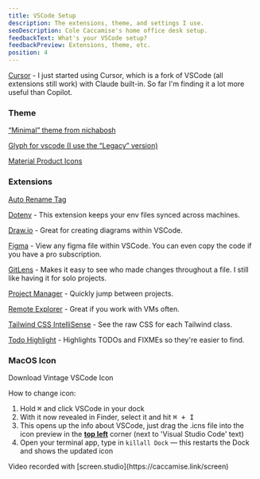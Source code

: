 ```yaml
---
title: VSCode Setup
description: The extensions, theme, and settings I use.
seoDescription: Cole Caccamise's home office desk setup.
feedbackText: What's your VSCode setup?
feedbackPreview: Extensions, theme, etc.
position: 4
---
```


[Cursor](https://caccamise.link/cursor) - I just started using Cursor, which is a fork of VSCode (all extensions still work) with Claude built-in. So far I'm finding it a lot more useful than Copilot.

### Theme

[“Minimal” theme from nichabosh](https://vscodethemes.com/e/nichabosh.minimal/minimal)

[Glyph for vscode (I use the “Legacy” version)](https://marketplace.visualstudio.com/items?itemName=lewxdev.vscode-glyph)

[Material Product Icons](https://marketplace.visualstudio.com/items?itemName=PKief.material-product-icons)

### Extensions

[Auto Rename Tag](https://marketplace.visualstudio.com/items?itemName=formulahendry.auto-rename-tag)

[Dotenv](https://marketplace.visualstudio.com/items?itemName=dotenv.dotenv-vscode) - This extension keeps your env files synced across machines.

[Draw.io](https://marketplace.visualstudio.com/items?itemName=hediet.vscode-drawio) - Great for creating diagrams within VSCode.

[Figma](https://marketplace.visualstudio.com/items?itemName=figma.figma-vscode-extension) - View any figma file within VSCode. You can even copy the code if you have a pro subscription.

[GitLens](https://marketplace.visualstudio.com/items?itemName=eamodio.gitlens) - Makes it easy to see who made changes throughout a file. I still like having it for solo projects.

[Project Manager](https://marketplace.visualstudio.com/items?itemName=alefragnani.project-manager) - Quickly jump between projects.

[Remote Explorer](https://marketplace.visualstudio.com/items?itemName=ms-vscode.remote-explorer) - Great if you work with VMs often.

[Tailwind CSS IntelliSense](https://marketplace.visualstudio.com/items?itemName=bradlc.vscode-tailwindcss) - See the raw CSS for each Tailwind class.

[Todo Highlight](https://marketplace.visualstudio.com/items?itemName=wayou.vscode-todo-highlight) - Highlights TODOs and FIXMEs so they're easier to find.

### MacOS Icon

<Link
  className="btn btn-contrast w-fit text-app-bg"
  href="https://colecaccamise.s3.amazonaws.com/stack/vscode/vintage-vscode.icns"
>
  <span className="text-app-bg">Download Vintage VSCode Icon</span>
</Link>

How to change icon:

1. Hold <kbd>⌘</kbd> and click VSCode in your dock
2. With it now revealed in Finder, select it and hit <kbd>⌘ + I</kbd>
3. This opens up the info about VSCode, just drag the .icns file into the icon preview in the <b><u>top left</u></b> corner (next to 'Visual Studio Code' text)
4. Open your terminal app, type in `killall Dock` — this restarts the Dock and shows the updated icon

<VideoPlayer url="https://colecaccamise.s3.amazonaws.com/stack/vscode/vscode.mp4" />

<span className="text-sm">
  Video recorded with [screen.studio](https://caccamise.link/screen)
</span>
